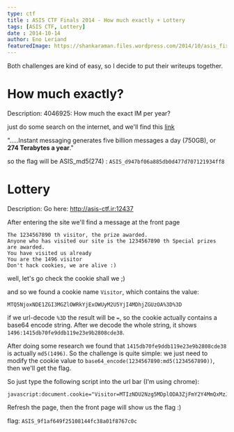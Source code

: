 ```yaml
---
type: ctf
title : ASIS CTF Finals 2014 - How much exactly + Lottery
tags: [ASIS CTF, Lottery]
date : 2014-10-14
author: Eno Leriand
featuredImage: https://shankaraman.files.wordpress.com/2014/10/asis_fixed_capsule1.png
---
```


Both challenges are kind of easy, so I decide to put their writeups together.

# How much exactly?
Description: 4046925: How much the exact IM per year?

just do some search on the internet, and we'll find this [link](https://archive.org/stream/Untangling_the_Web/Untangling_the_Web_djvu.txt) 

".....Instant messaging generates five billion messages a day (750GB), or **274 Terabytes a year**."

so the flag will be ASIS_md5(274) : `ASIS_d947bf06a885db0d477d707121934ff8`


# Lottery

Description: Go here: http://asis-ctf.ir:12437

After entering the site we'll find a message at the front page

```
The 1234567890 th visitor, the prize awarded.
Anyone who has visited our site is the 1234567890 th Special prizes are awarded. 
You have visited us already 
You are the 1496 visitor
Don't hack cookies, we are alive :)
```

well, let's go check the cookie shall we ;)

and so we found a cookie name `Visitor`, which contains the value:
```
MTQ5NjoxNDE1ZGI3MGZlOWRkYjExOWUyM2U5YjI4MDhjZGUzOA%3D%3D
```

if we url-decode `%3D` the result will be `=`, so the cookie actually contains a base64 encode string. After we decode the whole string, it shows `1496:1415db70fe9ddb119e23e9b2808cde38`.

After doing some research we found that `1415db70fe9ddb119e23e9b2808cde38` is actually `md5(1496)`. So the challenge is quite simple: we just need to modify the cookie value to `base64_encode(1234567890:md5(1234567890))`, then we'll get the flag.

So just type the following script into the url bar (I'm using chrome):
```
javascript:document.cookie="Visitor=MTIzNDU2Nzg5MDplODA3ZjFmY2Y4MmQxMzJmOWJiMDE4Y2E2NzM4YTE5Zg=="
```
Refresh the page, then the front page will show us the flag :)

flag: `ASIS_9f1af649f25108144fc38a01f8767c0c`
